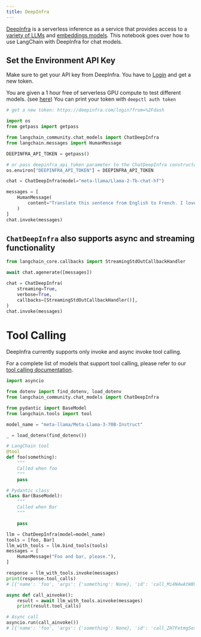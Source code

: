 ```yaml
---
title: DeepInfra
---
```


[DeepInfra](https://deepinfra.com/?utm_source=langchain) is a serverless inference as a service that provides access to a [variety of LLMs](https://deepinfra.com/models?utm_source=langchain) and [embeddings models](https://deepinfra.com/models?type=embeddings&utm_source=langchain). This notebook goes over how to use LangChain with DeepInfra for chat models.

## Set the Environment API Key

Make sure to get your API key from DeepInfra. You have to [Login](https://deepinfra.com/login?from=%2Fdash) and get a new token.

You are given a 1 hour free of serverless GPU compute to test different models. (see [here](https://github.com/deepinfra/deepctl#deepctl))
You can print your token with `deepctl auth token`

```python
# get a new token: https://deepinfra.com/login?from=%2Fdash

import os
from getpass import getpass

from langchain_community.chat_models import ChatDeepInfra
from langchain.messages import HumanMessage

DEEPINFRA_API_TOKEN = getpass()

# or pass deepinfra_api_token parameter to the ChatDeepInfra constructor
os.environ["DEEPINFRA_API_TOKEN"] = DEEPINFRA_API_TOKEN

chat = ChatDeepInfra(model="meta-llama/Llama-2-7b-chat-hf")

messages = [
    HumanMessage(
        content="Translate this sentence from English to French. I love programming."
    )
]
chat.invoke(messages)
```

## `ChatDeepInfra` also supports async and streaming functionality

```python
from langchain_core.callbacks import StreamingStdOutCallbackHandler
```

```python
await chat.agenerate([messages])
```

```python
chat = ChatDeepInfra(
    streaming=True,
    verbose=True,
    callbacks=[StreamingStdOutCallbackHandler()],
)
chat.invoke(messages)
```

# Tool Calling

DeepInfra currently supports only invoke and async invoke tool calling.

For a complete list of models that support tool calling, please refer to our [tool calling documentation](https://deepinfra.com/docs/advanced/function_calling).

```python
import asyncio

from dotenv import find_dotenv, load_dotenv
from langchain_community.chat_models import ChatDeepInfra

from pydantic import BaseModel
from langchain.tools import tool

model_name = "meta-llama/Meta-Llama-3-70B-Instruct"

_ = load_dotenv(find_dotenv())

# LangChain tool
@tool
def foo(something):
    """
    Called when foo
    """
    pass

# Pydantic class
class Bar(BaseModel):
    """
    Called when Bar
    """

    pass

llm = ChatDeepInfra(model=model_name)
tools = [foo, Bar]
llm_with_tools = llm.bind_tools(tools)
messages = [
    HumanMessage("Foo and bar, please."),
]

response = llm_with_tools.invoke(messages)
print(response.tool_calls)
# [{'name': 'foo', 'args': {'something': None}, 'id': 'call_Mi4N4wAtW89OlbizFE1aDxDj'}, {'name': 'Bar', 'args': {}, 'id': 'call_daiE0mW454j2O1KVbmET4s2r'}]

async def call_ainvoke():
    result = await llm_with_tools.ainvoke(messages)
    print(result.tool_calls)

# Async call
asyncio.run(call_ainvoke())
# [{'name': 'foo', 'args': {'something': None}, 'id': 'call_ZH7FetmgSot4LHcMU6CEb8tI'}, {'name': 'Bar', 'args': {}, 'id': 'call_2MQhDifAJVoijZEvH8PeFSVB'}]
```
